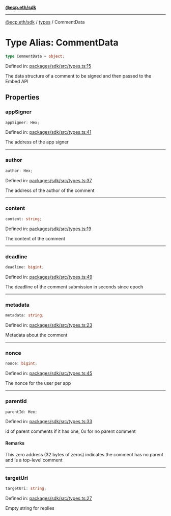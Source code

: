 [**@ecp.eth/sdk**](../../index.mdx)

***

[@ecp.eth/sdk](/sdk-reference/index.mdx) / [types](/sdk-reference/types/index.mdx) / CommentData

# Type Alias: CommentData

```ts
type CommentData = object;
```

Defined in: [packages/sdk/src/types.ts:15](https://github.com/ecp-eth/comments-monorepo/blob/main/packages/sdk/src/types.ts#L15)

The data structure of a comment to be signed and then passed to the Embed API

## Properties

### appSigner

```ts
appSigner: Hex;
```

Defined in: [packages/sdk/src/types.ts:41](https://github.com/ecp-eth/comments-monorepo/blob/main/packages/sdk/src/types.ts#L41)

The address of the app signer

***

### author

```ts
author: Hex;
```

Defined in: [packages/sdk/src/types.ts:37](https://github.com/ecp-eth/comments-monorepo/blob/main/packages/sdk/src/types.ts#L37)

The address of the author of the comment

***

### content

```ts
content: string;
```

Defined in: [packages/sdk/src/types.ts:19](https://github.com/ecp-eth/comments-monorepo/blob/main/packages/sdk/src/types.ts#L19)

The content of the comment

***

### deadline

```ts
deadline: bigint;
```

Defined in: [packages/sdk/src/types.ts:49](https://github.com/ecp-eth/comments-monorepo/blob/main/packages/sdk/src/types.ts#L49)

The deadline of the comment submission in seconds since epoch

***

### metadata

```ts
metadata: string;
```

Defined in: [packages/sdk/src/types.ts:23](https://github.com/ecp-eth/comments-monorepo/blob/main/packages/sdk/src/types.ts#L23)

Metadata about the comment

***

### nonce

```ts
nonce: bigint;
```

Defined in: [packages/sdk/src/types.ts:45](https://github.com/ecp-eth/comments-monorepo/blob/main/packages/sdk/src/types.ts#L45)

The nonce for the user per app

***

### parentId

```ts
parentId: Hex;
```

Defined in: [packages/sdk/src/types.ts:33](https://github.com/ecp-eth/comments-monorepo/blob/main/packages/sdk/src/types.ts#L33)

id of parent comments if it has one, 0x for no parent comment

#### Remarks

This zero address (32 bytes of zeros) indicates the comment has no parent and is a top-level comment

***

### targetUri

```ts
targetUri: string;
```

Defined in: [packages/sdk/src/types.ts:27](https://github.com/ecp-eth/comments-monorepo/blob/main/packages/sdk/src/types.ts#L27)

Empty string for replies

